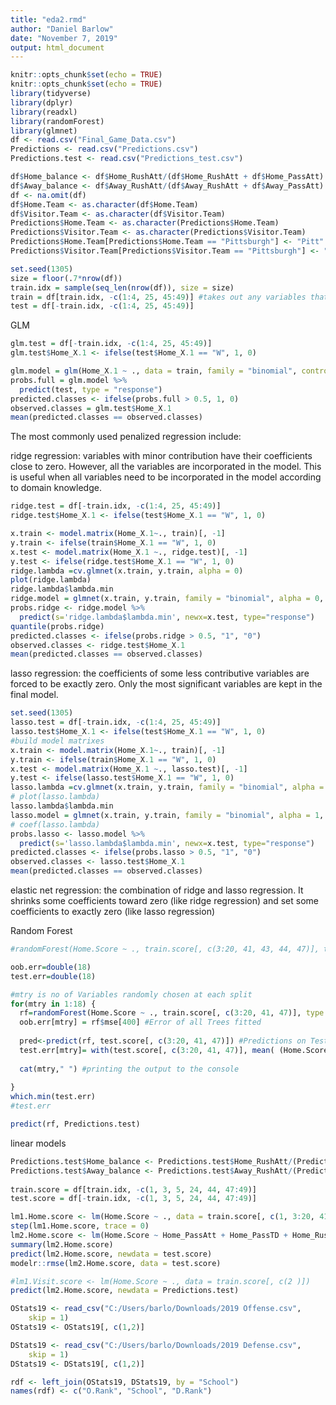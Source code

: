 ```yaml
---
title: "eda2.rmd"
author: "Daniel Barlow"
date: "November 7, 2019"
output: html_document
---
```


```r
knitr::opts_chunk$set(echo = TRUE)
knitr::opts_chunk$set(echo = TRUE)
library(tidyverse)
library(dplyr)
library(readxl)
library(randomForest)
library(glmnet)
df <- read.csv("Final_Game_Data.csv")
Predictions <- read.csv("Predictions.csv")
Predictions.test <- read.csv("Predictions_test.csv")
```

```r
df$Home_balance <- df$Home_RushAtt/(df$Home_RushAtt + df$Home_PassAtt)
df$Away_balance <- df$Away_RushAtt/(df$Away_RushAtt + df$Away_PassAtt)
df <- na.omit(df)
df$Home.Team <- as.character(df$Home.Team)
df$Visitor.Team <- as.character(df$Visitor.Team)
Predictions$Home.Team <- as.character(Predictions$Home.Team)
Predictions$Visitor.Team <- as.character(Predictions$Visitor.Team)
Predictions$Home.Team[Predictions$Home.Team == "Pittsburgh"] <- "Pitt"
Predictions$Visitor.Team[Predictions$Visitor.Team == "Pittsburgh"] <- "Pitt"
```

```r
set.seed(1305)
size = floor(.7*nrow(df))
train.idx = sample(seq_len(nrow(df)), size = size)
train = df[train.idx, -c(1:4, 25, 45:49)] #takes out any variables that have characters associated to them as well as spread, home.score, visitor.score, total
test = df[-train.idx, -c(1:4, 25, 45:49)]
```

GLM
```r
glm.test = df[-train.idx, -c(1:4, 25, 45:49)]
glm.test$Home_X.1 <- ifelse(test$Home_X.1 == "W", 1, 0)

glm.model = glm(Home_X.1 ~ ., data = train, family = "binomial", control = list(maxit = 50))
probs.full = glm.model %>% 
  predict(test, type = "response")
predicted.classes <- ifelse(probs.full > 0.5, 1, 0)
observed.classes = glm.test$Home_X.1
mean(predicted.classes == observed.classes)
```

The most commonly used penalized regression include:

ridge regression: variables with minor contribution have their coefficients close to zero. However, all the variables are incorporated in the model. This is useful when all variables need to be incorporated in the model according to domain knowledge.
```r
ridge.test = df[-train.idx, -c(1:4, 25, 45:49)]
ridge.test$Home_X.1 <- ifelse(test$Home_X.1 == "W", 1, 0)

x.train <- model.matrix(Home_X.1~., train)[, -1]
y.train <- ifelse(train$Home_X.1 == "W", 1, 0)
x.test <- model.matrix(Home_X.1 ~., ridge.test)[, -1]
y.test <- ifelse(ridge.test$Home_X.1 == "W", 1, 0)
ridge.lambda =cv.glmnet(x.train, y.train, alpha = 0)
plot(ridge.lambda)
ridge.lambda$lambda.min
ridge.model = glmnet(x.train, y.train, family = "binomial", alpha = 0, lambda = ridge.lambda$lambda.min)
probs.ridge <- ridge.model %>% 
  predict(s='ridge.lambda$lambda.min', newx=x.test, type="response")
quantile(probs.ridge)
predicted.classes <- ifelse(probs.ridge > 0.5, "1", "0")
observed.classes <- ridge.test$Home_X.1
mean(predicted.classes == observed.classes)
```

lasso regression: the coefficients of some less contributive variables are forced to be exactly zero. Only the most significant variables are kept in the final model.
```r
set.seed(1305)
lasso.test = df[-train.idx, -c(1:4, 25, 45:49)]
lasso.test$Home_X.1 <- ifelse(test$Home_X.1 == "W", 1, 0)
#build model matrixes
x.train <- model.matrix(Home_X.1~., train)[, -1]
y.train <- ifelse(train$Home_X.1 == "W", 1, 0)
x.test <- model.matrix(Home_X.1 ~., lasso.test)[, -1]
y.test <- ifelse(lasso.test$Home_X.1 == "W", 1, 0)
lasso.lambda =cv.glmnet(x.train, y.train, family = "binomial", alpha = 1)
# plot(lasso.lambda)
lasso.lambda$lambda.min
lasso.model = glmnet(x.train, y.train, family = "binomial", alpha = 1, lambda = lasso.lambda$lambda.min)
# coef(lasso.lambda)
probs.lasso <- lasso.model %>% 
  predict(s='lasso.lambda$lambda.min', newx=x.test, type="response")
predicted.classes <- ifelse(probs.lasso > 0.5, "1", "0")
observed.classes <- lasso.test$Home_X.1
mean(predicted.classes == observed.classes)
```

elastic net regression: the combination of ridge and lasso regression. It shrinks some coefficients toward zero (like ridge regression) and set some coefficients to exactly zero (like lasso regression)


Random Forest
```r
#randomForest(Home.Score ~ ., train.score[, c(3:20, 41, 43, 44, 47)], type = "regression")

oob.err=double(18)
test.err=double(18)

#mtry is no of Variables randomly chosen at each split
for(mtry in 1:18) {
  rf=randomForest(Home.Score ~ ., train.score[, c(3:20, 41, 47)], type = "regression", mtry=mtry, ntree=400) 
  oob.err[mtry] = rf$mse[400] #Error of all Trees fitted
  
  pred<-predict(rf, test.score[, c(3:20, 41, 47)]) #Predictions on Test Set for each Tree
  test.err[mtry]= with(test.score[, c(3:20, 41, 47)], mean( (Home.Score - pred)^2)) #Mean Squared Test Error
  
  cat(mtry," ") #printing the output to the console
  
}
which.min(test.err)
#test.err

predict(rf, Predictions.test)
```

linear models
```r
Predictions.test$Home_balance <- Predictions.test$Home_RushAtt/(Predictions.test$Home_RushAtt + Predictions.test$Home_PassAtt)
Predictions.test$Away_balance <- Predictions.test$Away_RushAtt/(Predictions.test$Away_RushAtt + Predictions.test$Away_PassAtt)
  
train.score = df[train.idx, -c(1, 3, 5, 24, 44, 47:49)]
test.score = df[-train.idx, -c(1, 3, 5, 24, 44, 47:49)]

lm1.Home.score <- lm(Home.Score ~ ., data = train.score[, c(1, 3:20, 41, 43, 44, 47)])
step(lm1.Home.score, trace = 0)
lm2.Home.score <- lm(Home.Score ~ Home_PassAtt + Home_PassTD + Home_RushYds + Home_RushTD + Home_XPA + Home_FGM + Home_FGPercent + Home.O.Rank, data = train.score[, c(1, 3:20, 41, 43, 44, 47)])
summary(lm2.Home.score)
predict(lm2.Home.score, newdata = test.score)
modelr::rmse(lm2.Home.score, data = test.score)

#lm1.Visit.score <- lm(Home.Score ~ ., data = train.score[, c(2 )])
predict(lm2.Home.score, newdata = Predictions.test)
```

```r
OStats19 <- read_csv("C:/Users/barlo/Downloads/2019 Offense.csv", 
    skip = 1)
OStats19 <- OStats19[, c(1,2)]

DStats19 <- read_csv("C:/Users/barlo/Downloads/2019 Defense.csv", 
    skip = 1)
DStats19 <- DStats19[, c(1,2)]

rdf <- left_join(OStats19, DStats19, by = "School")
names(rdf) <- c("O.Rank", "School", "D.Rank")
```

